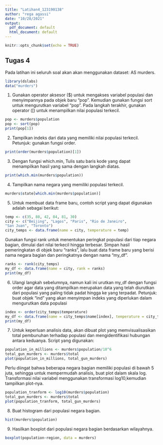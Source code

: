 ```yaml
---
title: "Latihan4_123190138"
author: "rega agassi"
date: "10/28/2021"
output:
  pdf_document: default
  html_document: default
---
```


```r
knitr::opts_chunk$set(echo = TRUE)
```

## Tugas 4

Pada latihan ini seluruh soal akan akan menggunakan dataset: AS murders.
```r
library(dslabs)
data("murders") 
```
1. Gunakan operator aksesor ($) untuk mengakses variabel populasi dan menyimpannya pada
objek baru “pop”. Kemudian gunakan fungsi sort untuk mengurutkan variabel “pop”. Pada
langkah terakhir, gunakan operator ([) untuk menampilkan nilai populasi terkecil.
```r
pop <- murders$population
pop <- sort(pop)
print(pop[1])
```
2. Tampilkan indeks dari data yang memiliki nilai populasi terkecil.
Petunjuk: gunakan fungsi order.
```r
print(order(murders$population)[1])
```

3. Dengan fungsi which.min, Tulis satu baris kode yang dapat menampilkan hasil yang sama
dengan langkah diatas.
```r
print(which.min(murders$population))
```

4. Tampilkan nama negara yang memiliki populasi terkecil.
```r
murders$state[which.min(murders$population)] 
```

5. Untuk membuat data frame baru, contoh script yang dapat digunakan adalah sebagai berikut:
```r
temp <- c(35, 88, 42, 84, 81, 30)
city <- c("Beijing", "Lagos", "Paris", "Rio de Janeiro",
"San Juan", "Toronto")
city_temps <- data.frame(name = city, temperature = temp) 
```
Gunakan fungsi rank untuk menentukan peringkat populasi dari tiap negara bagian, dimulai
dari nilai terkecil hingga terbesar. Simpan hasil pemeringkatan di objek baru “ranks”, lalu buat
data frame baru yang berisi nama negara bagian dan peringkatnya dengan nama “my_df”.
```r
ranks <- rank(city_temps)
my_df <- data.frame(name = city, rank = ranks) 
print(my_df)
```

6. Ulangi langkah sebelumnya, namun kali ini urutkan my_df dengan fungsi order agar data
yang ditampilkan merupakan data yang telah diurutkan dari populasi yang paling tidak padat
hingga ke yang terpadat.
Petunjuk: buat objek “ind” yang akan menyimpan indeks yang diperlukan dalam mengurutkan
data populasi
```r
index <- order(city_temps$temperature)
my_df <- data.frame(name = city_temps$name[index], temperature = city_temps$temperature[index]) 
print(my_df)
```

7. Untuk keperluan analisis data, akan dibuat plot yang memvisualisasikan total pembunuhan
terhadap populasi dan mengidentifikasi hubungan antara keduanya. Script yang digunakan:
```r
population_in_millions <- murders$population/10^6
total_gun_murders <- murders$total
plot(population_in_millions, total_gun_murders) 
```

Perlu diingat bahwa beberapa negara bagian memiliki populasi di bawah 5 juta, sehingga
untuk mempermudah analisis, buat plot dalam skala log. Transformasi nilai variabel
menggunakan transformasi log10,kemudian tampilkan plot-nya.
```r
population_tranform <- log10(murders$population)
total_gun_murders <- murders$total
plot(population_tranform, total_gun_murders)
```

8. Buat histogram dari populasi negara bagian.
```r
hist(murders$population)
```

9. Hasilkan boxplot dari populasi negara bagian berdasarkan wilayahnya. 
```r
boxplot(population~region, data = murders)
```
